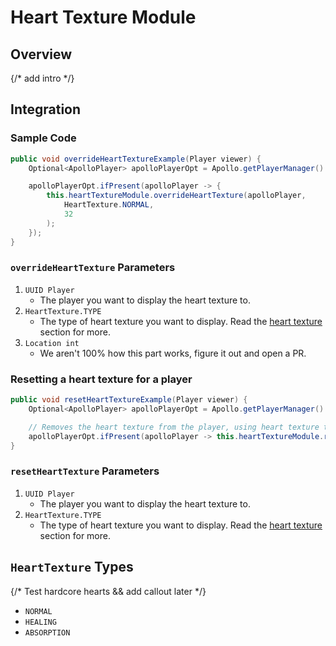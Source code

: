# Heart Texture Module

## Overview

{/* add intro */}

## Integration

### Sample Code

```java
public void overrideHeartTextureExample(Player viewer) {
    Optional<ApolloPlayer> apolloPlayerOpt = Apollo.getPlayerManager().getPlayer(viewer.getUniqueId());

    apolloPlayerOpt.ifPresent(apolloPlayer -> {
        this.heartTextureModule.overrideHeartTexture(apolloPlayer,
            HeartTexture.NORMAL,
            32
        );
    });
}
```

### `overrideHeartTexture` Parameters

1. `UUID Player`
   - The player you want to display the heart texture to.
2. `HeartTexture.TYPE`
   - The type of heart texture you want to display. Read the [heart texture](#hearttexture-types) section for more.
3. `Location int`
   - We aren't 100% how this part works, figure it out and open a PR.



### Resetting a heart texture for a player

```java
public void resetHeartTextureExample(Player viewer) {
    Optional<ApolloPlayer> apolloPlayerOpt = Apollo.getPlayerManager().getPlayer(viewer.getUniqueId());

    // Removes the heart texture from the player, using heart texture type.
    apolloPlayerOpt.ifPresent(apolloPlayer -> this.heartTextureModule.resetHeartTexture(apolloPlayer, HeartTexture.NORMAL));
}
```

### `resetHeartTexture` Parameters

1. `UUID Player`
    - The player you want to display the heart texture to.
2. `HeartTexture.TYPE`
    - The type of heart texture you want to display. Read the [heart texture](#hearttexture-types) section for more.

## `HeartTexture` Types

{/* Test hardcore hearts && add callout later */}

* `NORMAL`
* `HEALING`
* `ABSORPTION`
